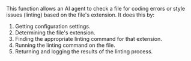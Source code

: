 This function allows an AI agent to check a file for coding errors or style issues (linting) based on the file's extension. It does this by:

1. Getting configuration settings.
2. Determining the file's extension.
3. Finding the appropriate linting command for that extension.
4. Running the linting command on the file.
5. Returning and logging the results of the linting process.